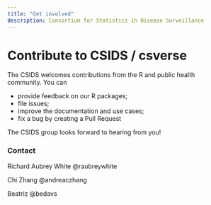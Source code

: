 ```yaml
---
title: "Get involved"
description: Consortium for Statistics in Disease Surveillance
---
```


# Contribute to CSIDS / csverse

The CSIDS welcomes contributions from the R and public health community. You can 

* provide feedback on our R packages;
* file issues;
* improve the documentation and use cases;
* fix a bug by creating a Pull Request

The CSIDS group looks forward to hearing from you!

### Contact

Richard Aubrey White \@raubreywhite

Chi Zhang \@andreaczhang

Beatriz \@bedavs

